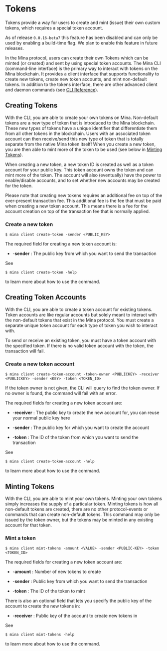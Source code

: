
# Tokens

Tokens provide a way for users to create and mint (issue) their own custom tokens, which requires a special token account.

<Alert kind="warning">

  As of release `0.0.16-beta7` this feature has been disabled and can only be used by enabling a build-time flag. We plan to enable this feature in future releases.

</Alert>

In the Mina protocol, users can create their own Tokens which can be minted (or created) and sent by using special token accounts. The Mina CLI (command-line interface) is the primary way to interact with tokens on the Mina blockchain. It provides a client interface that supports functionality to create new tokens, create new token accounts, and mint non-default tokens. In addition to the tokens interface, there are other advanced client and daemon commands (see [CLI Reference](/docs/using_mina/cli-reference#cli-reference)).

## Creating Tokens

With the CLI, you are able to create your own tokens on Mina. Non-default tokens are a new type of token that is introduced to the Mina blockchain. These new types of tokens have a unique identifier that differentiate them from all other tokens in the blockchain. Users with an associated token account can then receive/send this new type of token that is totally separate from the native Mina token itself! When you create a new token, you are then able to mint more of the token to be used (see below in [Minting Tokens](/docs/architecture/tokens#minting-tokens)).

When creating a new token, a new token ID is created as well as a token account for your public key. This token account owns the token and can mint more of the token. The account will also (eventually) have the power to enable/disable accounts, and to set whether new accounts may be created for the token.

Please note that creating new tokens requires an additional fee on top of the ever-present transaction fee. This additional fee is the fee that must be paid when creating a new token account. This means there is a fee for the account creation on top of the transaction fee that is normally applied.

### Create a new token

```
$ mina client create-token -sender <PUBLIC_KEY>
```

<Alert>


The required field for creating a new token account is:

- -**sender** : The public key from which you want to send the transaction

</Alert>


See

```
$ mina client create-token -help
```

to learn more about how to use the command.

## Creating Token Accounts

With the CLI, you are able to create a token account for existing tokens. Token accounts are like regular accounts but solely meant to interact with the non-default tokens that exist in the Mina protocol. You must create a separate unique token account for each type of token you wish to interact with.

<Alert kind="warning">


To send or receive an existing token, you must have a token account with the specified token. If there is no valid token account with the token, the transaction will fail.

</Alert>


### Create a new token account

```
$ mina client create-token-account -token-owner <PUBLICKEY> -receiver <PUBLICKEY> -sender <KEY> -token <TOKEN_ID>
```

<Alert>


If the token owner is not given, the CLI will query to find the token owner. If no owner is found, the command will fail with an error.

The required fields for creating a new token account are:

- -**receiver** : The public key to create the new account for, you can reuse your normal public key here

- -**sender** : The public key for which you want to create the account

- -**token** : The ID of the token from which you want to send the transaction

</Alert>


See

```
$ mina client create-token-account -help
```

to learn more about how to use the command.

## Minting Tokens

With the CLI, you are able to mint your own tokens. Minting your own tokens simply increases the supply of a particular token. Minting tokens is how all non-default tokens are created, there are no other protocol-events or commands that can create non-default tokens. This command may only be issued by the token owner, but the tokens may be minted in any existing account for that token.

### Mint a token

```
$ mina client mint-tokens -amount <VALUE> -sender <PUBLIC-KEY> -token <TOKEN_ID>
```

<Alert>


The required fields for creating a new token account are:

- -**amount** : Number of new tokens to create

- -**sender** : Public key from which you want to send the transaction

- -**token** : The ID of the token to mint

There is also an optional field that lets you specify the public key of the account to create the new tokens in:

- -**receiver** : Public key of the account to create new tokens in

</Alert>


See

```
$ mina client mint-tokens -help
```

to learn more about how to use the command.
